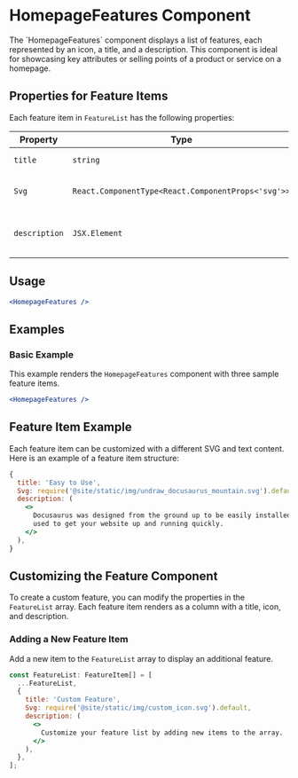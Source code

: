 
# HomepageFeatures Component

<div className="">
<p>The `HomepageFeatures` component displays a list of features, each represented by an icon, a title, and a description. This component is ideal for showcasing key attributes or selling points of a product or service on a homepage.</p>

## Properties for Feature Items

Each feature item in `FeatureList` has the following properties:

| Property      | Type                                               | Required | Description                               |
| ------------- | -------------------------------------------------- | -------- | ----------------------------------------- |
| `title`       | `string`                                           | Yes      | Title of the feature.                     |
| `Svg`         | `React.ComponentType<React.ComponentProps<'svg'>>` | Yes      | SVG icon representing the feature.        |
| `description` | `JSX.Element`                                      | Yes      | Description of the feature in JSX format. |

## Usage

```jsx title="HomepageFeatures Component"
<HomepageFeatures />
```

## Examples

### Basic Example

This example renders the `HomepageFeatures` component with three sample feature items.

```jsx
<HomepageFeatures />
```

## Feature Item Example

Each feature item can be customized with a different SVG and text content. Here is an example of a feature item structure:

```jsx
{
  title: 'Easy to Use',
  Svg: require('@site/static/img/undraw_docusaurus_mountain.svg').default,
  description: (
    <>
      Docusaurus was designed from the ground up to be easily installed and
      used to get your website up and running quickly.
    </>
  ),
}
```

## Customizing the Feature Component

To create a custom feature, you can modify the properties in the `FeatureList` array. Each feature item renders as a column with a title, icon, and description.

### Adding a New Feature Item

Add a new item to the `FeatureList` array to display an additional feature.

```jsx
const FeatureList: FeatureItem[] = [
  ...FeatureList,
  {
    title: 'Custom Feature',
    Svg: require('@site/static/img/custom_icon.svg').default,
    description: (
      <>
        Customize your feature list by adding new items to the array.
      </>
    ),
  },
];
```

</div>
